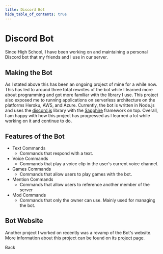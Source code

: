 ```yaml
---
title: Discord Bot
hide_table_of_contents: true
---
```



# Discord Bot 
Since High School, I have been working on and maintaining a personal Discord bot that my friends and I use in our server.

## Making the Bot
As I stated above this has been an ongoing project of mine for a while now. This has led to around three total rewrites of the bot while I learned more about programming and got more familiar with the library I use. This project also exposed me to running applications on serverless architecture on the platforms Heroku, AWS, and Azure. Currently, the bot is written in Node.js and uses the [discord.js](https://discord.js.org/#/) library with the [Sapphire](https://www.sapphirejs.dev/) framework on top. Overall, I am happy with how this project has progressed as I learned a lot while working on it and continue to do.

## Features of the Bot
- Text Commands
    - Commands that respond with a text.
- Voice Commands
    - Commands that play a voice clip in the user's current voice channel.
- Games Commands
    - Commands that allow users to play games with the bot.
- Mention Commands
    - Commands that allow users to reference another member of the server
- Mod Commands
    - Commands that only the owner can use. Mainly used for managing the bot.


## Bot Website
Another project I worked on recently was a revamp of the Bot's website. More information about this project can be found on its [project page](/projects/botWebsite).

<div className='buttonCenter'>
    <Link
        className="buttonsStyle"
        to="/projects/">
        Back
    </Link>
</div>